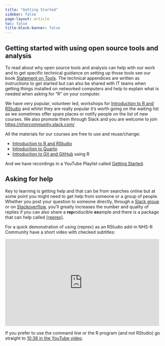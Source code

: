 ```yaml
---
title: "Getting Started"
sidebar: false
page-layout: article
toc: false
title-block-banner: false
---
```


## Getting started with using open source tools and analysis

To read about why open source tools and analysis can help with our work and to get specific technical guidance on setting up those tools see our book [Statement on Tools](https://tools.nhsrcommunity.com/).
The technical appendices are written as instructions to get started but can also be shared with IT teams when getting things installed on networked computers and help to explain what is needed when asking for "R" on your computer.

We have very popular, volunteer led, workshops for [Introduction to R and RStudio](https://events.nhsrcommunity.com/) and whilst they are really popular it's worth going on the waiting list as we sometimes offer spare places or notify people on the list of new courses. We also promote them through Slack and you are welcome to join <https://nhsrcommunity.slack.com/>

All the materials for our courses are free to use and reuse/change:

- [Introduction to R and RStudio](https://intro-r-rstudio.nhsrcommunity.com/)
- [Introduction to Quarto](https://intro-quarto.nhsrcommunity.com/)
- [Introduction to Git and GitHub](https://intro-git-github.nhsrcommunity.com/) using R 

And we have recordings in a YouTube Playlist called [Getting Started](https://www.youtube.com/watch?v=dS91HzZLD_c&list=PLXCrMzQaI6c1GC4P9zNw3N3dcfIUfvdEV&pp=iAQB).

## Asking for help

Key to learning is getting help and that can be from searches online but at some point you might need to get help from someone or a group of people.
Whether you post your question to someone directly, through a [Slack group](#contact) or on [Stackoverflow](https://stackoverflow.com/), you'll greatly increases the number and quality of replies if you can also share a **rep**roducible **ex**ample and there is a package that can help called [{reprex}](https://reprex.tidyverse.org/).

For a quick demonstration of using {reprex} as an RStudio add-in NHS-R Community have a short video with checked subtitles:

<iframe width="500" height="282" src="https://www.youtube.com/embed/iLfzNWh2dLI?si=rZwSEFIL0N7gBEJj" title="How to use the reprex R package to produce a reproducible example" frameborder="0" allow="accelerometer; autoplay; clipboard-write; encrypted-media; gyroscope; picture-in-picture; web-share" referrerpolicy="strict-origin-when-cross-origin" allowfullscreen></iframe>

If you prefer to use the command line or the R program (and not RStudio) go straight to [10:36 in the YouTube video](https://www.youtube.com/watch?v=iLfzNWh2dLI&t=636s).
